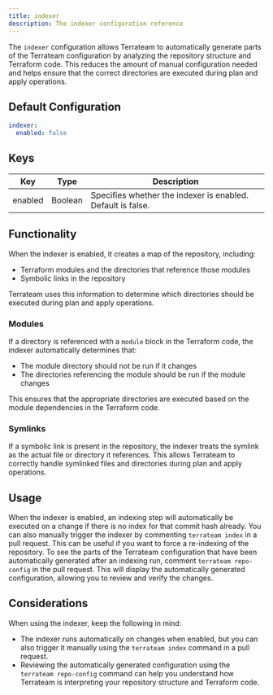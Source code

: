 ```yaml
---
title: indexer
description: The indexer configuration reference
---
```


The `indexer` configuration allows Terrateam to automatically generate parts of the Terrateam configuration by analyzing the repository structure and Terraform code. This reduces the amount of manual configuration needed and helps ensure that the correct directories are executed during plan and apply operations.

## Default Configuration
```yaml
indexer:
  enabled: false
```

## Keys
| Key | Type | Description |
|-----|------|-------------|
| enabled | Boolean | Specifies whether the indexer is enabled. Default is false. |

## Functionality
When the indexer is enabled, it creates a map of the repository, including:
- Terraform modules and the directories that reference those modules
- Symbolic links in the repository

Terrateam uses this information to determine which directories should be executed during plan and apply operations.

### Modules
If a directory is referenced with a `module` block in the Terraform code, the indexer automatically determines that:
- The module directory should not be run if it changes
- The directories referencing the module should be run if the module changes

This ensures that the appropriate directories are executed based on the module dependencies in the Terraform code.

### Symlinks
If a symbolic link is present in the repository, the indexer treats the symlink as the actual file or directory it references. This allows Terrateam to correctly handle symlinked files and directories during plan and apply operations.

## Usage
When the indexer is enabled, an indexing step will automatically be executed on a change if there is no index for that commit hash already.
You can also manually trigger the indexer by commenting `terrateam index` in a pull request. This can be useful if you want to force a re-indexing of the repository.
To see the parts of the Terrateam configuration that have been automatically generated after an indexing run, comment `terrateam repo-config` in the pull request. This will display the automatically generated configuration, allowing you to review and verify the changes.

## Considerations
When using the indexer, keep the following in mind:
- The indexer runs automatically on changes when enabled, but you can also trigger it manually using the `terrateam index` command in a pull request.
- Reviewing the automatically generated configuration using the `terrateam repo-config` command can help you understand how Terrateam is interpreting your repository structure and Terraform code.
